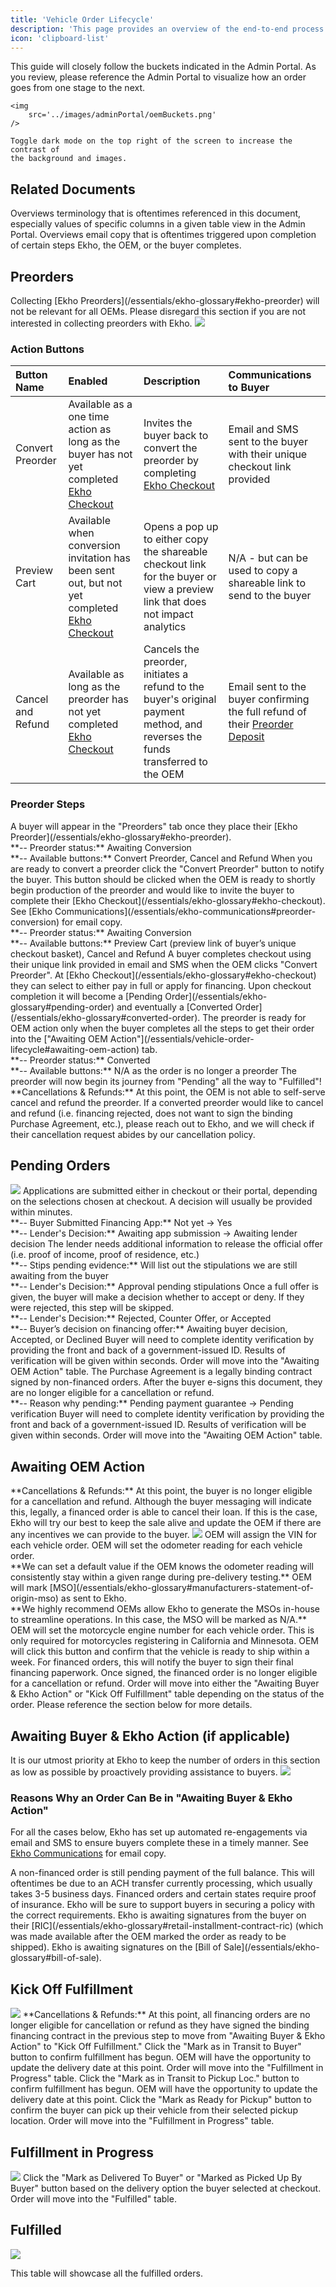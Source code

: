 ```yaml
---
title: 'Vehicle Order Lifecycle'
description: 'This page provides an overview of the end-to-end process of an Ekho order.'
icon: 'clipboard-list'
---
```


<Tip>
	This guide will closely follow the buckets indicated in the Admin Portal. As
	you review, please reference the Admin Portal to visualize how an order goes
	from one stage to the next.

    <img
    	src='../images/adminPortal/oemBuckets.png'
    />

    Toggle dark mode on the top right of the screen to increase the contrast of
    the background and images.

</Tip>

## Related Documents

<CardGroup cols={2}>
	<Card
		title='Ekho Glossary'
		icon='book-sparkles'
		href='/essentials/ekho-glossary'
	>
		Overviews terminology that is oftentimes referenced in this document,
		especially values of specific columns in a given table view in the Admin
		Portal.
	</Card>
	<Card
		title='Ekho Communications'
		icon='envelope-open-text'
		href='/essentials/ekho-communications'
	>
		Overviews email copy that is oftentimes triggered upon completion of
		certain steps Ekho, the OEM, or the buyer completes.
	</Card>
</CardGroup>

## Preorders

<Info>
	Collecting [Ekho Preorders](/essentials/ekho-glossary#ekho-preorder) will
	not be relevant for all OEMs. Please disregard this section if you are not
	interested in collecting preorders with Ekho.
</Info>

<Frame caption='Screenshot of the "Preorders" tab and its action buttons.'>
	<img src='../images/adminPortal/preOrderTab.png' />
</Frame>

### Action Buttons

| Button Name       | Enabled                                                                                                                                | Description                                                                                                                    | Communications to Buyer                                                                                                    |
| :---------------- | :------------------------------------------------------------------------------------------------------------------------------------- | :----------------------------------------------------------------------------------------------------------------------------- | :------------------------------------------------------------------------------------------------------------------------- |
| Convert Preorder  | Available as a one time action as long as the buyer has not yet completed [Ekho Checkout](/essentials/ekho-glossary#ekho-checkout)     | Invites the buyer back to convert the preorder by completing [Ekho Checkout](/essentials/ekho-glossary#ekho-checkout)          | Email and SMS sent to the buyer with their unique checkout link provided                                                   |
| Preview Cart      | Available when conversion invitation has been sent out, but not yet completed [Ekho Checkout](/essentials/ekho-glossary#ekho-checkout) | Opens a pop up to either copy the shareable checkout link for the buyer or view a preview link that does not impact analytics  | N/A - but can be used to copy a shareable link to send to the buyer                                                        |
| Cancel and Refund | Available as long as the preorder has not yet completed [Ekho Checkout](/essentials/ekho-glossary#ekho-checkout)                       | Cancels the preorder, initiates a refund to the buyer's original payment method, and reverses the funds transferred to the OEM | Email sent to the buyer confirming the full refund of their [Preorder Deposit](/essentials/ekho-glossary#preorder-deposit) |

### Preorder Steps

<Steps>
	<Step title='Buyer Places a Preorder'>
		A buyer will appear in the "Preorders" tab once they place their [Ekho
		Preorder](/essentials/ekho-glossary#ekho-preorder).
		<br /> **-- Preorder status:** Awaiting Conversion
		<br /> **-- Available buttons:** Convert Preorder, Cancel and Refund
	</Step>
	<Step title='Convert Preorder'>
		When you are ready to convert a preorder click the "Convert Preorder"
		button to notify the buyer. This button should be clicked when the OEM
		is ready to shortly begin production of the preorder and would like to
		invite the buyer to complete their [Ekho
		Checkout](/essentials/ekho-glossary#ekho-checkout). See [Ekho
		Communications](/essentials/ekho-communications#preorder-conversion) for
		email copy.
		<br /> **-- Preorder status:** Awaiting Conversion
		<br /> **-- Available buttons:** Preview Cart (preview link of buyer’s
		unique checkout basket), Cancel and Refund
	</Step>
	<Step title='Buyer Completes Checkout'>
		A buyer completes checkout using their unique link provided in email and
		SMS when the OEM clicks "Convert Preorder". At [Ekho
		Checkout](/essentials/ekho-glossary#ekho-checkout) they can select to
		either pay in full or apply for financing. Upon checkout completion it
		will become a [Pending Order](/essentials/ekho-glossary#pending-order)
		and eventually a [Converted
		Order](/essentials/ekho-glossary#converted-order). The preorder is ready
		for OEM action only when the buyer completes all the steps to get their
		order into the ["Awaiting OEM
		Action"](/essentials/vehicle-order-lifecycle#awaiting-oem-action) tab.
		<br /> **-- Preorder status:** Converted
		<br /> **-- Available buttons:** N/A as the order is no longer a
		preorder
	</Step>
	<Step title='Complete!'>
		The preorder will now begin its journey from "Pending" all the way to
		"Fulfilled"!
	</Step>
</Steps>
<Info>
	**Cancellations & Refunds:** At this point, the OEM is not able to
	self-serve cancel and refund the preorder. If a converted preorder would
	like to cancel and refund (i.e. financing rejected, does not want to sign
	the binding Purchase Agreement, etc.), please reach out to Ekho, and we will
	check if their cancellation request abides by our cancellation policy.
</Info>

## Pending Orders

<Frame caption='Screenshot of the "Pending" tab and its metadata.'>
	<img src='../images/adminPortal/pendingTab.png' />
</Frame>

<Tabs>
	<Tab title='Financing Orders'>
		<Steps>
			<Step title='Submit Financing Application'>
				Applications are submitted either in checkout or their portal,
				depending on the selections chosen at checkout. A decision will
				usually be provided within minutes.
				<br /> **-- Buyer Submitted Financing App:** Not yet -> Yes
				<br /> **-- Lender's Decision:** Awaiting app submission ->
				Awaiting lender decision
			</Step>
			<Step title='Conditional Offer Received (if applicable)'>
				The lender needs additional information to release the official
				offer (i.e. proof of income, proof of residence, etc.)
				<br /> **-- Stips pending evidence:** Will list out the stipulations
				we are still awaiting from the buyer
				<br /> **-- Lender's Decision:** Approval pending stipulations
			</Step>
			<Step title='Make Decision on Financing Offer'>
				Once a full offer is given, the buyer will make a decision
				whether to accept or deny. If they were rejected, this step will
				be skipped.
				<br /> **-- Lender's Decision:** Rejected, Counter Offer, or Accepted
				<br /> **-- Buyer’s decision on financing offer:** Awaiting
				buyer decision, Accepted, or Declined
			</Step>
			<Step title='Complete Identity Verification'>
				Buyer will need to complete identity verification by providing
				the front and back of a government-issued ID. Results of
				verification will be given within seconds.
			</Step>
			<Step title='Complete!'>
				Order will move into the "Awaiting OEM Action" table.
			</Step>
		</Steps>
	</Tab>
	<Tab title='Non-financing Orders'>
		<Steps>
			<Step title='Sign Purchase Agreement'>
				The Purchase Agreement is a legally binding contract signed by
				non-financed orders. After the buyer e-signs this document, they
				are no longer eligible for a cancellation or refund.
				<br /> **-- Reason why pending:** Pending payment guarantee -> Pending
				verification
			</Step>
			<Step title='Complete Identity Verification'>
				Buyer will need to complete identity verification by providing
				the front and back of a government-issued ID. Results of
				verification will be given within seconds.
			</Step>
			<Step title='Complete!'>
				Order will move into the "Awaiting OEM Action" table.
			</Step>
		</Steps>
	</Tab>
</Tabs>

## Awaiting OEM Action

<Info>
	**Cancellations & Refunds:** At this point, the buyer is no longer eligible
	for a cancellation and refund. Although the buyer messaging will indicate
	this, legally, a financed order is able to cancel their loan. If this is the
	case, Ekho will try our best to keep the sale alive and update the OEM if
	there are any incentives we can provide to the buyer.
</Info>

<Frame caption='Screenshot of the "Awaiting OEM Action" tab and its action buttons.'>
	<img src='../images/adminPortal/awaitingOEMActionTab.png' />
</Frame>

<Steps>
	<Step title='Assign VIN'>
		OEM will assign the VIN for each vehicle order.
	</Step>
	<Step title='Set Odometer Reading'>
		OEM will set the odometer reading for each vehicle order. <br /> **We
		can set a default value if the OEM knows the odometer reading will
		consistently stay within a given range during pre-delivery testing.**
	</Step>
	<Step title='Send MSO'>
		OEM will mark
		[MSO](/essentials/ekho-glossary#manufacturers-statement-of-origin-mso)
		as sent to Ekho. <br /> **We highly recommend OEMs allow Ekho to
		generate the MSOs in-house to streamline operations. In this case, the
		MSO will be marked as N/A.**
	</Step>
	<Step title='Set Motorcycle Engine Number (if applicable)'>
		OEM will set the motorcycle engine number for each vehicle order. This
		is only required for motorcycles registering in California and
		Minnesota.
	</Step>
	<Step title='Mark Ready to Ship'>
		OEM will click this button and confirm that the vehicle is ready to ship
		within a week. For financed orders, this will notify the buyer to sign
		their final financing paperwork. Once signed, the financed order is no
		longer eligible for a cancellation or refund.
	</Step>
	<Step title='Complete!'>
		Order will move into either the "Awaiting Buyer & Ekho Action" or "Kick
		Off Fulfillment" table depending on the status of the order. Please
		reference the section below for more details.
	</Step>
</Steps>

## Awaiting Buyer & Ekho Action (if applicable)

<Info>
	It is our utmost priority at Ekho to keep the number of orders in this
	section as low as possible by proactively providing assistance to buyers.
</Info>

<Frame caption='Screenshot of the "Awaiting Buyer & Ekho Action" tab and its metadata.'>
	<img src='../images/adminPortal/awaitingBuyerEkhoActionTab.png' />
</Frame>

### Reasons Why an Order Can Be in "Awaiting Buyer & Ekho Action"

For all the cases below, Ekho has set up automated re-engagements via email and SMS to ensure buyers complete these in a timely manner. See
[Ekho Communications](/essentials/ekho-communications#automated-re-engagements) for email copy.

<Steps>
	<Step title='Awaiting Full Payment'>
		A non-financed order is still pending payment of the full balance. This
		will oftentimes be due to an ACH transfer currently processing, which
		usually takes 3-5 business days.
	</Step>
	<Step title='Awaiting Insurance Proof'>
		Financed orders and certain states require proof of insurance. Ekho will
		be sure to support buyers in securing a policy with the correct
		requirements.
	</Step>
	<Step title='Awaiting Signatures on Final Financing Paperwork'>
		Ekho is awaiting signatures from the buyer on their
		[RIC](/essentials/ekho-glossary#retail-installment-contract-ric) (which
		was made available after the OEM marked the order as ready to be
		shipped).
	</Step>
	<Step title='Awaiting Signatures on Bill of Sale'>
		Ekho is awaiting signatures on the [Bill of
		Sale](/essentials/ekho-glossary#bill-of-sale).
	</Step>
</Steps>

## Kick Off Fulfillment

<Frame caption='Screenshot of the "Kick Off Fulfillment" tab and its action buttons.'>
	<img src='../images/adminPortal/kickOffFulfillmentTab.png' />
</Frame>

<Info>
	**Cancellations & Refunds:** At this point, all financing orders are no
	longer eligible for cancellation or refund as they have signed the binding
	financing contract in the previous step to move from "Awaiting Buyer & Ekho
	Action" to "Kick Off Fulfillment."
</Info>

<Tabs>
	<Tab title='Direct Delivery'>
		<Steps>
			<Step title='Mark as in Transit to Buyer'>
				Click the "Mark as in Transit to Buyer" button to confirm
				fulfillment has begun. OEM will have the opportunity to update
				the delivery date at this point.
			</Step>
			<Step title='Complete!'>
				Order will move into the "Fulfillment in Progress" table.
			</Step>
		</Steps>
	</Tab>
	<Tab title='Pickup'>
		<Steps>
			<Step title='Mark as in Transit to Pickup Location'>
				Click the "Mark as in Transit to Pickup Loc." button to confirm
				fulfillment has begun. OEM will have the opportunity to update
				the delivery date at this point.
			</Step>
			<Step title='Mark as Ready for Pickup'>
				Click the "Mark as Ready for Pickup" button to confirm the buyer
				can pick up their vehicle from their selected pickup location.
			</Step>
			<Step title='Complete!'>
				Order will move into the "Fulfillment in Progress" table.
			</Step>
		</Steps>
	</Tab>
</Tabs>

## Fulfillment in Progress

<Frame caption='Screenshot of the "Fulfillment in Progress" tab and its action button.'>
	<img src='../images/adminPortal/fulfillmentInProgressTab.png' />
</Frame>

<Steps>
	<Step title='Mark as Delivered or Picked Up By Buyer'>
		Click the "Mark as Delivered To Buyer" or "Marked as Picked Up By Buyer"
		button based on the delivery option the buyer selected at checkout.
	</Step>
	<Step title='Complete!'>Order will move into the "Fulfilled" table.</Step>
</Steps>

## Fulfilled

<Frame caption='Screenshot of the "Fulfilled" tab and its metadata.'>
	<img src='../images/adminPortal/fulfilledTab.png' />
</Frame>

This table will showcase all the fulfilled orders.
